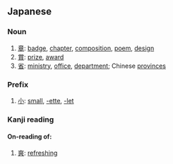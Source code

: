 ==Japanese==

===Noun===
{{ja-noun|h|rom=shō}}
# [[章]]: [[badge]], [[chapter]], [[composition]], [[poem]], [[design]]
# [[賞]]: [[prize]], [[award]]
# [[省]]: [[ministry]], [[office]], [[department]]; Chinese [[province]]s

===Prefix===
{{ja-pos|h|prefix|rom=shō}}
# [[小]]: [[small]], [[-ette]], [[-let]]

===Kanji reading===
{{ja-kanjireading|rom=shō}}

====On-reading of:====
# [[爽]]: [[refreshing]]